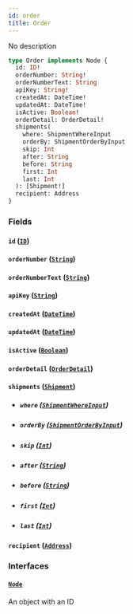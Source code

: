 ```yaml
---
id: order
title: Order
---
```


No description

```graphql
type Order implements Node {
  id: ID!
  orderNumber: String!
  orderNumberText: String
  apiKey: String!
  createdAt: DateTime!
  updatedAt: DateTime!
  isActive: Boolean!
  orderDetail: OrderDetail!
  shipments(
    where: ShipmentWhereInput
    orderBy: ShipmentOrderByInput
    skip: Int
    after: String
    before: String
    first: Int
    last: Int
  ): [Shipment!]
  recipient: Address
}
```

### Fields

#### `id` ([`ID`](../../rate-manager-service/scalars/id))

#### `orderNumber` ([`String`](../../rate-manager-service/scalars/string))

#### `orderNumberText` ([`String`](../../rate-manager-service/scalars/string))

#### `apiKey` ([`String`](../../rate-manager-service/scalars/string))

#### `createdAt` ([`DateTime`](../../rate-manager-service/scalars/date-time))

#### `updatedAt` ([`DateTime`](../../rate-manager-service/scalars/date-time))

#### `isActive` ([`Boolean`](../../rate-manager-service/scalars/boolean))

#### `orderDetail` ([`OrderDetail`](../../rate-manager-service/objects/order-detail))

#### `shipments` ([`Shipment`](../../rate-manager-service/objects/shipment))

- ##### `where` ([`ShipmentWhereInput`](../../rate-manager-service/inputs/shipment-where-input))

- ##### `orderBy` ([`ShipmentOrderByInput`](../../rate-manager-service/enums/shipment-order-by-input))

- ##### `skip` ([`Int`](../../rate-manager-service/scalars/int))

- ##### `after` ([`String`](../../rate-manager-service/scalars/string))

- ##### `before` ([`String`](../../rate-manager-service/scalars/string))

- ##### `first` ([`Int`](../../rate-manager-service/scalars/int))

- ##### `last` ([`Int`](../../rate-manager-service/scalars/int))

#### `recipient` ([`Address`](../../rate-manager-service/objects/address))

### Interfaces

#### [`Node`](../../rate-manager-service/interfaces/node)

An object with an ID
